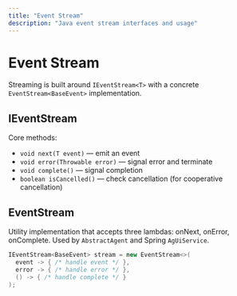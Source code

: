 ```yaml
---
title: "Event Stream"
description: "Java event stream interfaces and usage"
---
```


# Event Stream

Streaming is built around `IEventStream<T>` with a concrete `EventStream<BaseEvent>` implementation.

## IEventStream

Core methods:

- `void next(T event)` — emit an event
- `void error(Throwable error)` — signal error and terminate
- `void complete()` — signal completion
- `boolean isCancelled()` — check cancellation (for cooperative cancellation)

## EventStream

Utility implementation that accepts three lambdas: onNext, onError, onComplete. Used by `AbstractAgent` and Spring `AgUiService`.

```java
IEventStream<BaseEvent> stream = new EventStream<>(
  event -> { /* handle event */ },
  error -> { /* handle error */ },
  () -> { /* handle complete */ }
);
```


